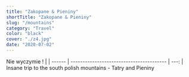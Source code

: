 ```yaml
---
title: "Zakopane & Pieniny"
shortTitle: "Zakopane & Pieniny"
slug: "/mountains"
category: "Travel"
color: "black"
cover: "./z4.jpg"
date: "2020-07-02"
---
```


Nie wyczymie ! |
| ------ | ---------------------------------------- | ---: |
Insane trip to the south polish mountains - Tatry and Pieniny